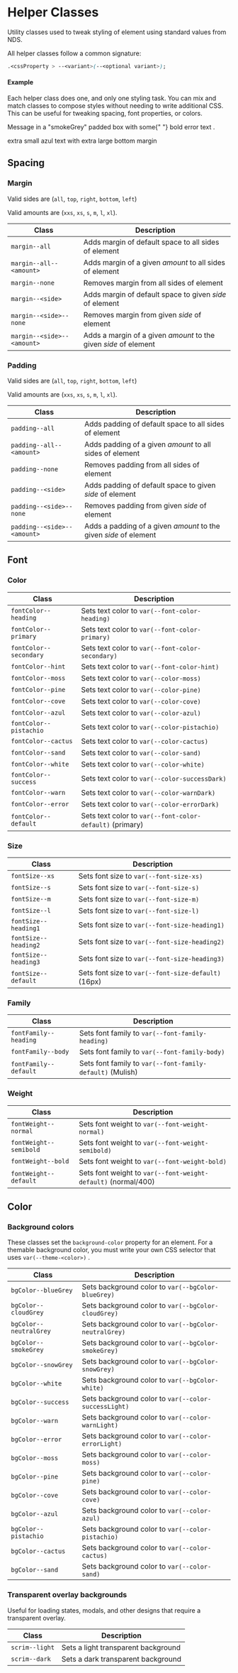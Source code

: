 
<Meta title="Style/Helper Classes" />

# Helper Classes

Utility classes used to tweak styling of element using standard values from NDS.

All helper classes follow a common signature:

```css
.<cssProperty > --<variant>(--<optional variant>);
```

#### Example

Each helper class does one, and only one styling task. You can mix and match classes
to compose styles without needing to write additional CSS. This can be useful for tweaking spacing, font properties, or colors.

<Preview>
  <Story name="Using Helper Classes">
    <div className="fontFamily--default padding--all--m bgColor--smokeGrey">
      <p>
        Message in a "smokeGrey" padded box with some{" "}
        <span className="fontWeight--bold fontColor--error">
          bold error text
        </span>
        .
      </p>
      <p className="fontSize--xs fontColor--azul margin--bottom--xl">
        extra small azul text with extra large bottom margin
      </p>
    </div>
  </Story>
</Preview>

## Spacing

### Margin

Valid sides are (`all`, `top`, `right`, `bottom`, `left`)

Valid amounts are (`xxs`, `xs`, `s`, `m`, `l`, `xl`).

| Class                      | Description                                                      |
| -------------------------- | ---------------------------------------------------------------- |
| `margin--all`              | Adds margin of default space to all sides of element             |
| `margin--all--<amount>`    | Adds margin of a given _amount_ to all sides of element          |
| `margin--none`             | Removes margin from all sides of element                         |
| `margin--<side>`           | Adds margin of default space to given _side_ of element          |
| `margin--<side>--none`     | Removes margin from given _side_ of element                      |
| `margin--<side>--<amount>` | Adds a margin of a given _amount_ to the given _side_ of element |

### Padding

Valid sides are (`all`, `top`, `right`, `bottom`, `left`)

Valid amounts are (`xxs`, `xs`, `s`, `m`, `l`, `xl`).

| Class                       | Description                                                       |
| --------------------------- | ----------------------------------------------------------------- |
| `padding--all`              | Adds padding of default space to all sides of element             |
| `padding--all--<amount>`    | Adds padding of a given _amount_ to all sides of element          |
| `padding--none`             | Removes padding from all sides of element                         |
| `padding--<side>`           | Adds padding of default space to given _side_ of element          |
| `padding--<side>--none`     | Removes padding from given _side_ of element                      |
| `padding--<side>--<amount>` | Adds a padding of a given _amount_ to the given _side_ of element |

## Font

### Color

| Class                  | Description                                              |
| ---------------------- | -------------------------------------------------------- |
| `fontColor--heading`   | Sets text color to `var(--font-color-heading)`           |
| `fontColor--primary`   | Sets text color to `var(--font-color-primary)`           |
| `fontColor--secondary` | Sets text color to `var(--font-color-secondary)`         |
| `fontColor--hint`      | Sets text color to `var(--font-color-hint)`              |
| `fontColor--moss`      | Sets text color to `var(--color-moss)`                   |
| `fontColor--pine`      | Sets text color to `var(--color-pine)`                   |
| `fontColor--cove`      | Sets text color to `var(--color-cove)`                   |
| `fontColor--azul`      | Sets text color to `var(--color-azul)`                   |
| `fontColor--pistachio` | Sets text color to `var(--color-pistachio)`              |
| `fontColor--cactus`    | Sets text color to `var(--color-cactus)`                 |
| `fontColor--sand`      | Sets text color to `var(--color-sand)`                   |
| `fontColor--white`     | Sets text color to `var(--color-white)`                  |
| `fontColor--success`   | Sets text color to `var(--color-successDark)`            |
| `fontColor--warn`      | Sets text color to `var(--color-warnDark)`               |
| `fontColor--error`     | Sets text color to `var(--color-errorDark)`              |
| `fontColor--default`   | Sets text color to `var(--font-color-default)` (primary) |

### Size

| Class                | Description                                         |
| -------------------- | --------------------------------------------------- |
| `fontSize--xs`       | Sets font size to `var(--font-size-xs)`             |
| `fontSize--s`        | Sets font size to `var(--font-size-s)`              |
| `fontSize--m`        | Sets font size to `var(--font-size-m)`              |
| `fontSize--l`        | Sets font size to `var(--font-size-l)`              |
| `fontSize--heading1` | Sets font size to `var(--font-size-heading1)`       |
| `fontSize--heading2` | Sets font size to `var(--font-size-heading2)`       |
| `fontSize--heading3` | Sets font size to `var(--font-size-heading3)`       |
| `fontSize--default`  | Sets font size to `var(--font-size-default)` (16px) |

### Family

| Class                 | Description                                               |
| --------------------- | --------------------------------------------------------- |
| `fontFamily--heading` | Sets font family to `var(--font-family-heading)`          |
| `fontFamily--body`    | Sets font family to `var(--font-family-body)`             |
| `fontFamily--default` | Sets font family to `var(--font-family-default)` (Mulish) |

### Weight

| Class                  | Description                                                   |
| ---------------------- | ------------------------------------------------------------- |
| `fontWeight--normal`   | Sets font weight to `var(--font-weight-normal)`               |
| `fontWeight--semibold` | Sets font weight to `var(--font-weight-semibold)`             |
| `fontWeight--bold`     | Sets font weight to `var(--font-weight-bold)`                 |
| `fontWeight--default`  | Sets font weight to `var(--font-weight-default)` (normal/400) |

## Color

### Background colors

These classes set the `background-color` property for an element. For a themable background color,
you must write your own CSS selector that uses `var(--theme-<color>)` .

| Class                  | Description                                           |
| ---------------------- | ----------------------------------------------------- |
| `bgColor--blueGrey`    | Sets background color to `var(--bgColor-blueGrey)`    |
| `bgColor--cloudGrey`   | Sets background color to `var(--bgColor-cloudGrey)`   |
| `bgColor--neutralGrey` | Sets background color to `var(--bgColor-neutralGrey)` |
| `bgColor--smokeGrey`   | Sets background color to `var(--bgColor-smokeGrey)`   |
| `bgColor--snowGrey`    | Sets background color to `var(--bgColor-snowGrey)`    |
| `bgColor--white`       | Sets background color to `var(--bgColor-white)`       |
| `bgColor--success`     | Sets background color to `var(--color-successLight)`  |
| `bgColor--warn`        | Sets background color to `var(--color-warnLight)`     |
| `bgColor--error`       | Sets background color to `var(--color-errorLight)`    |
| `bgColor--moss`        | Sets background color to `var(--color-moss)`          |
| `bgColor--pine`        | Sets background color to `var(--color-pine)`          |
| `bgColor--cove`        | Sets background color to `var(--color-cove)`          |
| `bgColor--azul`        | Sets background color to `var(--color-azul)`          |
| `bgColor--pistachio`   | Sets background color to `var(--color-pistachio)`     |
| `bgColor--cactus`      | Sets background color to `var(--color-cactus)`        |
| `bgColor--sand`        | Sets background color to `var(--color-sand)`          |

### Transparent overlay backgrounds

Useful for loading states, modals, and other designs that require a transparent overlay.

| Class          | Description                         |
| -------------- | ----------------------------------- |
| `scrim--light` | Sets a light transparent background |
| `scrim--dark`  | Sets a dark transparent background  |
